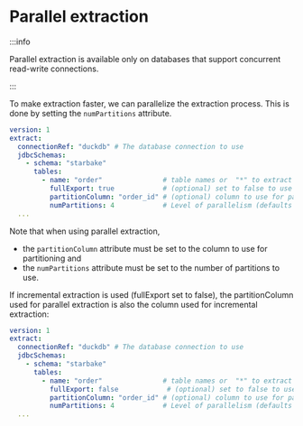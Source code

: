 # Parallel extraction

:::info

Parallel extraction is available only on databases that support concurrent read-write connections.

:::



To make extraction faster, we can parallelize the extraction process.
This is done by setting the `numPartitions` attribute.


```yaml {8,9,10} title="metadata/extract/my_extract_config.sl.yml"
version: 1
extract:
  connectionRef: "duckdb" # The database connection to use
  jdbcSchemas:
    - schema: "starbake"
      tables:
        - name: "order"               # table names or  "*" to extract all tables
          fullExport: true            # (optional) set to false to use incremental extraction
          partitionColumn: "order_id" # (optional) column to use for partitioning
          numPartitions: 4            # Level of parallelism (defaults to 1 aka no parallelism)
  ...
```

Note that when using parallel extraction,
- the `partitionColumn` attribute must be set to the column to use for partitioning and
- the `numPartitions` attribute must be set to the number of partitions to use.


If incremental extraction is used (fullExport set to false),
the partitionColumn used for parallel extraction is also the column used for incremental extraction:

```yaml {8,9,10} title="metadata/extract/my_extract_config.sl.yml"
version: 1
extract:
  connectionRef: "duckdb" # The database connection to use
  jdbcSchemas:
    - schema: "starbake"
      tables:
        - name: "order"               # table names or  "*" to extract all tables
          fullExport: false            # (optional) set to false to use incremental extraction
          partitionColumn: "order_id" # (optional) column to use for partitioning
          numPartitions: 4            # Level of parallelism (defaults to 1 aka no parallelism)
  ...
```

